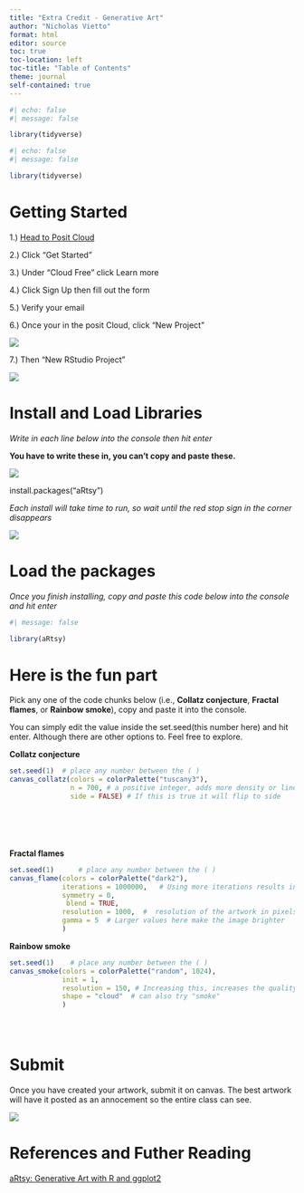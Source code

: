 ```yaml
---
title: "Extra Credit - Generative Art"
author: "Nicholas Vietto"
format: html
editor: source
toc: true
toc-location: left
toc-title: "Table of Contents"
theme: journal
self-contained: true
---
```



```r
#| echo: false
#| message: false

library(tidyverse)

```



```r
#| echo: false
#| message: false

library(tidyverse)
```


# Getting Started


1.) [Head to Posit Cloud](https://posit.cloud/)

2.) Click "Get Started"

3.) Under "Cloud Free" click Learn more 

4.) Click Sign Up then fill out the form 

5.) Verify your email 

6.) Once your in the posit Cloud, click "New Project" 

![](Images/1.png)

7.) Then "New RStudio Project" 

![](Images/2.png)

# Install and Load Libraries 

*Write in each line below into the console then hit enter*

**You have to write these in, you can't copy and paste these.**

![](Images/image2.png)

install.packages("aRtsy")

*Each install will take time to run, so wait until the red stop sign in the corner disappears* 

![](Images/5.png)

# Load the packages 

*Once you finish installing, copy and paste this code below into the console and hit enter*

```r
#| message: false

library(aRtsy)

```



# Here is the fun part

Pick any one of the code chunks below (i.e., **Collatz conjecture**, **Fractal flames**, or **Rainbow smoke**), copy and paste it into the console. 


::: {.callout-tip title="Tip"}

You can simply edit the value inside the set.seed(this number here) and hit enter. Although there are other options to. Feel free to explore.
:::


**Collatz conjecture**

```r

set.seed(1)  # place any number between the ( )
canvas_collatz(colors = colorPalette("tuscany3"),
               n = 700, # a positive integer, adds more density or lines, computational dependent though (keep under 1000)
               side = FALSE) # If this is true it will flip to side







```


**Fractal flames**

```r

set.seed(1)      # place any number between the ( )
canvas_flame(colors = colorPalette("dark2"),
             iterations = 1000000,   # Using more iterations results in images of higher quality but also increases the computation time
             symmetry = 0,
              blend = TRUE,
             resolution = 1000,  # 	resolution of the artwork in pixels per row/column
             gamma = 5  # Larger values here make the image brighter 
             )


```



**Rainbow smoke**

```r



set.seed(1)    # place any number between the ( )
canvas_smoke(colors = colorPalette("random", 1024),
             init = 1,
             resolution = 150, # Increasing this, increases the quality of the artwork but also increases the computation time 
             shape = "cloud"  # can also try "smoke"
             )





```






# Submit 

Once you have created your artwork, submit it on canvas. The best artwork will have it posted as an annocement so the entire class can see. 


![](https://media.giphy.com/media/Ux9XDxUga9e80/giphy.gif){fig-align="center"}






# References and Futher Reading


[aRtsy: Generative Art with R and ggplot2](https://cran.r-project.org/web/packages/aRtsy/readme/README.html)





